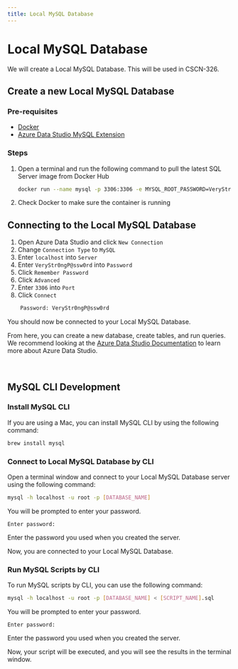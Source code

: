 ```yaml
---
title: Local MySQL Database
---
```


# Local MySQL Database

We will create a Local MySQL Database. This will be used in CSCN-326.

## Create a new Local MySQL Database

### Pre-requisites
- [Docker](https://www.docker.com/products/docker-desktop)
- [Azure Data Studio MySQL Extension](https://learn.microsoft.com/en-us/azure-data-studio/extensions/mysql-extension#install-the-mysql-extension)

### Steps

1. Open a terminal and run the following command to pull the latest SQL Server image from Docker Hub
    ```bash
    docker run --name mysql -p 3306:3306 -e MYSQL_ROOT_PASSWORD=VeryStr0ngP@ssw0rd -d mysql:latest
    ```

2. Check Docker to make sure the container is running

## Connecting to the Local MySQL Database

1. Open Azure Data Studio and click `New Connection`
2. Change `Connection Type` to `MySQL`
2. Enter `localhost` into `Server`
3. Enter `VeryStr0ngP@ssw0rd` into `Password`
4. Click `Remember Password`
5. Click `Advanced`
6. Enter `3306` into `Port`
7. Click `Connect`

```bash
    Password: VeryStr0ngP@ssw0rd
```

You should now be connected to your Local MySQL Database.

From here, you can create a new database, create tables, and run queries. We recommend looking at the [Azure Data Studio Documentation](https://learn.microsoft.com/en-us/azure-data-studio/what-is-azure-data-studio?view=sql-server-ver15) to learn more about Azure Data Studio.

<br />

## MySQL CLI Development

### Install MySQL CLI

If you are using a Mac, you can install MySQL CLI by using the following command:

```bash
brew install mysql
```

### Connect to Local MySQL Database by CLI

Open a terminal window and connect to your Local MySQL Database server using the following command:

```bash
mysql -h localhost -u root -p [DATABASE_NAME]
```

You will be prompted to enter your password.

```
Enter password:
```

Enter the password you used when you created the server.

Now, you are connected to your Local MySQL Database.

### Run MySQL Scripts by CLI

To run MySQL scripts by CLI, you can use the following command:

```bash
mysql -h localhost -u root -p [DATABASE_NAME] < [SCRIPT_NAME].sql
```

You will be prompted to enter your password.

```
Enter password:
```

Enter the password you used when you created the server.

Now, your script will be executed, and you will see the results in the terminal window.